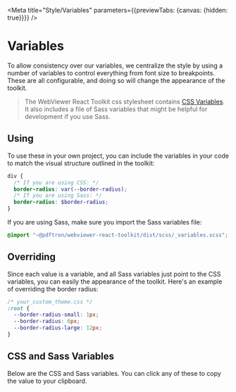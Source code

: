 
<Meta title="Style/Variables" parameters={{previewTabs: {canvas: {hidden: true}}}} />

# Variables

To allow consistency over our variables, we centralize the style by using
a number of variables to control everything from font size to breakpoints. These
are all configurable, and doing so will change the appearance of the toolkit.

> The WebViewer React Toolkit css stylesheet contains
> [CSS Variables](https://developer.mozilla.org/en-US/docs/Web/CSS/Using_CSS_custom_properties).
> It also includes a file of Sass variables that might be helpful for development
> if you use Sass.

## Using

To use these in your own project, you can include the variables in your code to
match the visual structure outlined in the toolkit:

```scss
div {
  /* If you are using CSS: */
  border-radius: var(--border-radius);
  /* If you are using Sass: */
  border-radius: $border-radius;
}
```

If you are using Sass, make sure you import the Sass variables file:

```scss
@import "~@pdftron/webviewer-react-toolkit/dist/scss/_variables.scss";
```

## Overriding

Since each value is a variable, and all Sass variables just point to the CSS
variables, you can easily the appearance of the toolkit. Here's an example of
overriding the border radius:

```css
/* your_custom_theme.css */
:root {
  --border-radius-small: 1px;
  --border-radius: 6px;
  --border-radius-large: 12px;
}
```

## CSS and Sass Variables

Below are the CSS and Sass variables. You can click any of these to copy the
value to your clipboard.

<Groups />
